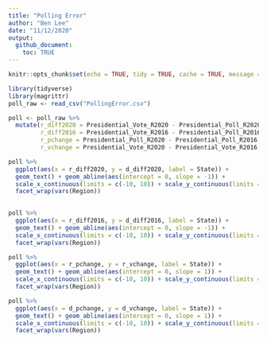 ```yaml
---
title: "Polling Error"
author: "Ben Lee"
date: "11/12/2020"
output:
  github_document:
    toc: TRUE
---
```


```r
knitr::opts_chunk$set(echo = TRUE, tidy = TRUE, cache = TRUE, message = FALSE, warning = FALSE)
```

```r

library(tidyverse)
library(magrittr)
poll_raw <- read_csv("PollingError.csv")

poll <- poll_raw %>%
  mutate(r_diff2020 = Presidential_Vote_R2020 - Presidential_Poll_R2020, d_diff2020 = Presidential_Vote_D2020 - Presidential_Poll_D2020,
         r_diff2016 = Presidential_Vote_R2016 - Presidential_Poll_R2016, d_diff2016 = Presidential_Vote_D2016 - Presidential_Poll_D2016,
         r_pchange = Presidential_Poll_R2020 - Presidential_Poll_R2016, d_pchange = Presidential_Poll_D2020 - Presidential_Poll_D2016,
         r_vchange = Presidential_Vote_R2020 - Presidential_Vote_R2016, d_vchange = Presidential_Vote_D2020 - Presidential_Vote_D2016)

```

```r

poll %>%
  ggplot(aes(x = r_diff2020, y = d_diff2020, label = State)) +
  geom_text() + geom_abline(aes(intercept = 0, slope = -1)) +
  scale_x_continuous(limits = c(-10, 10)) + scale_y_continuous(limits = c(-10,10)) +
  facet_wrap(vars(Region))
  

```

```r

poll %>%
  ggplot(aes(x = r_diff2016, y = d_diff2016, label = State)) +
  geom_text() + geom_abline(aes(intercept = 0, slope = -1)) +
  scale_x_continuous(limits = c(-10, 10)) + scale_y_continuous(limits = c(-10,10)) +
  facet_wrap(vars(Region))

```

```r

poll %>%
  ggplot(aes(x = r_pchange, y = r_vchange, label = State)) +
  geom_text() + geom_abline(aes(intercept = 0, slope = 1)) +
  scale_x_continuous(limits = c(-10, 10)) + scale_y_continuous(limits = c(-10,10)) +
  facet_wrap(vars(Region))

```
```r

poll %>%
  ggplot(aes(x = d_pchange, y = d_vchange, label = State)) +
  geom_text() + geom_abline(aes(intercept = 0, slope = 1)) +
  scale_x_continuous(limits = c(-10, 10)) + scale_y_continuous(limits = c(-10,10)) +
  facet_wrap(vars(Region))


```





